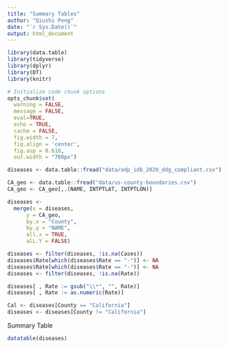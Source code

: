 ```yaml
---
title: "Summary Tables"
author: "Qiushi Peng"
date: "`r Sys.Date()`"
output: html_document
---
```



```r
library(data.table)
library(tidyverse)
library(dplyr)
library(DT)
library(knitr)

# Initialize code chunk options
opts_chunk$set(
  warning = FALSE,
  message = FALSE,
  eval=TRUE,
  echo = TRUE,
  cache = FALSE,
  fig.width = 7, 
  fig.align = 'center',
  fig.asp = 0.618,
  out.width = "700px")

```


```r
diseases <- data.table::fread("data/odp_idb_2020_ddg_compliant.csv")
```

```r
CA_geo <- data.table::fread("data/us-county-boundaries.csv")
CA_geo <- CA_geo[,.(NAME, INTPTLAT, INTPTLON)]
```

```r
diseases <- 
  merge(x = diseases,
      y = CA_geo,
      by.x = "County",
      by.y = "NAME",
      all.x = TRUE,
      alL.Y = FALSE)
```


```r
diseases <- filter(diseases, !is.na(Cases))
diseases$Rate[which(diseases$Rate == "-")] <- NA
diseases$Rate[which(diseases$Rate == "-")] <- NA
diseases <- filter(diseases, !is.na(Rate))
```

```r
diseases[ , Rate := gsub("\\*", "", Rate)]
diseases[ , Rate := as.numeric(Rate)]
```

```r
Cal <- diseases[County == "California"]
diseases <- diseases[County != "California"]
```

Summary Table

```r
datatable(diseases)
```
